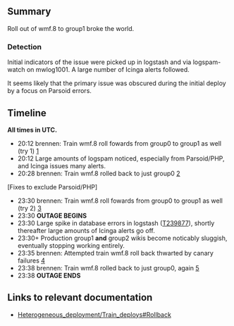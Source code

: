 {{irdoc|status=final}}
== Summary ==
Roll out of wmf.8 to group1 broke the world.

=== Detection ===
Initial indicators of the issue were picked up in logstash and via logspam-watch on mwlog1001.  A large number of Icinga alerts followed.

It seems likely that the primary issue was obscured during the initial deploy by a focus on Parsoid errors.

== Timeline ==
'''All times in UTC.'''

* 20:12 brennen: Train wmf.8 roll fowards from group0 to group1 as well (try 1) [https://tools.wmflabs.org/sal/log/AW7Sixq3vrJzePItk4h-]
* 20:12 Large amounts of logspam noticed, especially from Parsoid/PHP, and Icinga issues many alerts.
* 20:28 brennen: Train wmf.8 rolled back to just group0 [https://tools.wmflabs.org/sal/log/AW7SmYXk0fjmsHBaFE31]

[Fixes to exclude Parsoid/PHP]

* 23:30 brennen: Train wmf.8 roll fowards from group0 to group1 as well (try 2) [https://tools.wmflabs.org/sal/log/AW7TP9cdvrJzePItk_Z4]
* 23:30 '''OUTAGE BEGINS'''
* 23:30 Large spike in database errors in logstash ([https://phabricator.wikimedia.org/T239877 T239877]), shortly thereafter large amounts of Icinga alerts go off.
* 23:30+ Production group1 '''and''' group2 wikis become noticably sluggish, eventually stopping working entirely.
* 23:35 brennen: Attempted train wmf.8 roll back thwarted by canary failures [https://tools.wmflabs.org/sal/log/AW7TRL3cfYQT6VcD-zDz]
* 23:38 brennen: Train wmf.8 rolled back to just group0, again [https://tools.wmflabs.org/sal/log/AW7TR9Pk0fjmsHBaFLIt]
* 23:38 '''OUTAGE ENDS'''

== Links to relevant documentation ==
* [[Heterogeneous_deployment/Train_deploys#Rollback]]